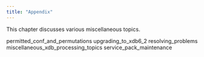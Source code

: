 ```yaml
---
title: "Appendix"
---
```


<div id="appendix" class="registered_link"></div>


This chapter discusses various miscellaneous topics.

<div class="toctree" maxdepth="3">

permitted\_conf\_and\_permutations upgrading\_to\_xdb6\_2 resolving\_problems miscellaneous\_xdb\_processing\_topics service\_pack\_maintenance

</div>
